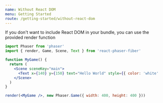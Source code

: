 ```yaml
---
name: Without React DOM
menu: Getting Started
route: /getting-started/without-react-dom
---
```


If you don't want to include React DOM in your bundle, you can use the provided render function

```jsx
import Phaser from 'phaser'
import { render, Game, Scene, Text } from 'react-phaser-fiber'

function MyGame() {
  return (
    <Scene sceneKey="main">
      <Text x={140} y={150} text="Hello World" style={{ color: 'white' }} />
    </Scene>
  )
}

render(<MyGame />, new Phaser.Game({ width: 400, height: 400 }))
```
